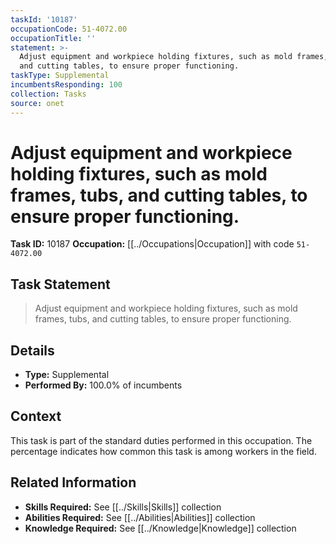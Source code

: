 ```yaml
---
taskId: '10187'
occupationCode: 51-4072.00
occupationTitle: ''
statement: >-
  Adjust equipment and workpiece holding fixtures, such as mold frames, tubs,
  and cutting tables, to ensure proper functioning.
taskType: Supplemental
incumbentsResponding: 100
collection: Tasks
source: onet
---
```

# Adjust equipment and workpiece holding fixtures, such as mold frames, tubs, and cutting tables, to ensure proper functioning.

**Task ID:** 10187
**Occupation:** [[../Occupations|Occupation]] with code `51-4072.00`

## Task Statement

> Adjust equipment and workpiece holding fixtures, such as mold frames, tubs, and cutting tables, to ensure proper functioning.

## Details

- **Type:** Supplemental
- **Performed By:** 100.0% of incumbents

## Context

This task is part of the standard duties performed in this occupation. The percentage indicates how common this task is among workers in the field.

## Related Information

- **Skills Required:** See [[../Skills|Skills]] collection
- **Abilities Required:** See [[../Abilities|Abilities]] collection
- **Knowledge Required:** See [[../Knowledge|Knowledge]] collection
